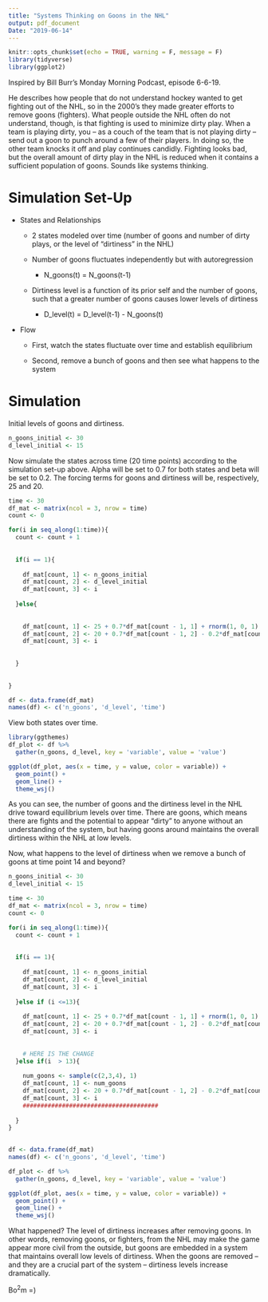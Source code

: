 ```yaml
---
title: "Systems Thinking on Goons in the NHL"
output: pdf_document
Date: "2019-06-14"
---
```


```r
knitr::opts_chunk$set(echo = TRUE, warning = F, message = F)
library(tidyverse)
library(ggplot2)
```

Inspired by Bill Burr's Monday Morning Podcast, episode 6-6-19. 

He describes how people that do not understand hockey wanted to get fighting out of the NHL, so in the 2000's they made greater efforts to remove goons (fighters). What people outside the NHL often do not understand, though, is that fighting is used to minimize dirty play. When a team is playing dirty, you -- as a couch of the team that is not playing dirty -- send out a goon to punch around a few of their players. In doing so, the other team knocks it off and play continues candidly. Fighting looks bad, but the overall amount of dirty play in the NHL is reduced when it contains a sufficient population of goons. Sounds like systems thinking.

# Simulation Set-Up

* States and Relationships

  + 2 states modeled over time (number of goons and number of dirty plays, or the level of "dirtiness" in the NHL)
  
  + Number of goons fluctuates independently but with autoregression
  
      + N_goons(t) = N_goons(t-1)

  + Dirtiness level is a function of its prior self and the number of goons, such that a greater number of goons causes lower levels of dirtiness
  
      + D_level(t) = D_level(t-1) - N_goons(t)

* Flow

  + First, watch the states fluctuate over time and establish equilibrium
  
  + Second, remove a bunch of goons and then see what happens to the system
  

# Simulation

Initial levels of goons and dirtiness.

```r
n_goons_initial <- 30
d_level_initial <- 15
```

Now simulate the states across time (20 time points) according to the simulation set-up above. Alpha will be set to 0.7 for both states and beta will be set to 0.2. The forcing terms for goons and dirtiness will be, respectively, 25 and 20. 

```r
time <- 30
df_mat <- matrix(ncol = 3, nrow = time)
count <- 0

for(i in seq_along(1:time)){
  count <- count + 1
  
  
  if(i == 1){
    
    df_mat[count, 1] <- n_goons_initial
    df_mat[count, 2] <- d_level_initial
    df_mat[count, 3] <- i
    
  }else{
    
    
    df_mat[count, 1] <- 25 + 0.7*df_mat[count - 1, 1] + rnorm(1, 0, 1)
    df_mat[count, 2] <- 20 + 0.7*df_mat[count - 1, 2] - 0.2*df_mat[count, 1] + rnorm(1, 0, 1)
    df_mat[count, 3] <- i
    
    
  }
  
  
}

df <- data.frame(df_mat)
names(df) <- c('n_goons', 'd_level', 'time')
```

View both states over time.

```r
library(ggthemes)
df_plot <- df %>%
  gather(n_goons, d_level, key = 'variable', value = 'value')

ggplot(df_plot, aes(x = time, y = value, color = variable)) + 
  geom_point() + 
  geom_line() + 
  theme_wsj()
```

As you can see, the number of goons and the dirtiness level in the NHL drive toward equilibrium levels over time. There are goons, which means there are fights and the potential to appear "dirty" to anyone without an understanding of the system, but having goons around maintains the overall dirtiness within the NHL at low levels. 

Now, what happens to the level of dirtiness when we remove a bunch of goons at time point 14 and beyond?

```r

n_goons_initial <- 30
d_level_initial <- 15

time <- 30
df_mat <- matrix(ncol = 3, nrow = time)
count <- 0

for(i in seq_along(1:time)){
  count <- count + 1
  
  
  if(i == 1){
    
    df_mat[count, 1] <- n_goons_initial
    df_mat[count, 2] <- d_level_initial
    df_mat[count, 3] <- i
    
  }else if (i <=13){
    
    df_mat[count, 1] <- 25 + 0.7*df_mat[count - 1, 1] + rnorm(1, 0, 1)
    df_mat[count, 2] <- 20 + 0.7*df_mat[count - 1, 2] - 0.2*df_mat[count, 1] + rnorm(1, 0, 1)
    df_mat[count, 3] <- i
    
    
    # HERE IS THE CHANGE
  }else if(i  > 13){
    
    num_goons <- sample(c(2,3,4), 1)
    df_mat[count, 1] <- num_goons
    df_mat[count, 2] <- 20 + 0.7*df_mat[count - 1, 2] - 0.2*df_mat[count, 1] + rnorm(1, 0, 1)
    df_mat[count, 3] <- i
    ######################################
    
  }
}
  

df <- data.frame(df_mat)
names(df) <- c('n_goons', 'd_level', 'time')

df_plot <- df %>%
  gather(n_goons, d_level, key = 'variable', value = 'value')

ggplot(df_plot, aes(x = time, y = value, color = variable)) + 
  geom_point() + 
  geom_line() + 
  theme_wsj()

```

What happened? The level of dirtiness increases after removing goons. In other words, removing goons, or fighters, from the NHL may make the game appear more civil from the outside, but goons are embedded in a system that maintains overall low levels of dirtiness. When the goons are removed -- and they are a crucial part of the system -- dirtiness levels increase dramatically. 

Bo$^2$m =)

